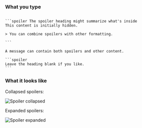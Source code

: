 ### What you type

````

```spoiler The spoiler heading might summarize what's inside
This content is initially hidden.

> You can combine spoilers with other formatting.

```

A message can contain both spoilers and other content.

```spoiler
Leave the heading blank if you like.
```

````

### What it looks like

Collapsed spoilers:

![Spoiler collapsed](../../../images/spoiler-collapsed.png)

Expanded spoilers:

![Spoiler expanded](../../../images/spoiler-expanded.png)

